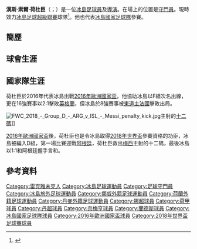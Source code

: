 {{icelandic name|Hannes|male}}
{{noteTA
|G1=Football
|G2=uefa
|1=zh-hans:哈尔多松;zh-hk:荷杜臣;
|2=zh-hans:梅西;zh-hk:美斯;
}}
{{Infobox football biography
| name        = 漢斯·索爾·荷杜臣<br>Hannes Þór Halldórsson
|image       = Hannes Þór Halldórsson 2018 (cropped).jpg
|image_size  =
| caption     = 
| fullname    = Hannes Þór Halldórsson<ref>{{cite web |url=https://tournament.fifadata.com/documents/FWC/2018/pdf/FWC_2018_SQUADLISTS.PDF |title=2018 FIFA World Cup Russia: List of players: Iceland |publisher=FIFA |format=PDF |page=13 |date=10 June 2018 |accessdate=10 June 2018 |archive-url=https://web.archive.org/web/20180619164139/https://tournament.fifadata.com/documents/FWC/2018/pdf/FWC_2018_SQUADLISTS.PDF |archive-date=2018-06-19 |dead-url=yes }}</ref>
| birth_date  = {{birth date and age|1984|4|27|df=y}}
| birth_place = {{ISL}}[[雷克雅維克|雷克雅維克]]
| nationality = 
| height      = 1.94 m<ref>{{Soccerway|hannes-thor-halldorsson/9634|accessdate=11 June 2017}}</ref>
| spouse = 
| children = 
| parents = 
| website = 
| occupation = [[足球員|足球員]]
| position    = [[門將|門將]]
|currentclub = {{le|Valur men's football||Valur}}
|clubnumber  = 1
| youthyears1 = 
| youthclubs1 = 
| years1      = 2002–2004
| clubs1      = [[歷基尼亞雷克雅維克足球會|歷基尼亞]]
| caps1       = 3
| goals1      = 0
| years2      = 2005
| clubs2      = {{link-en|Afturelding|Ungmennafélagið Afturelding}}
| caps2       = 18
| goals2      = 0
| years3      = 2006
| clubs3      = [[史達蘭|史達蘭]]
| caps3       = 18
| goals3      = 0
| years4      = 2007–2010
| clubs4      = [[弗拉姆足球俱樂部|弗拉姆]]
| caps4       = 84
| goals4      = 0
| years5      = 2011–2013
| clubs5      = [[雷克雅未克足球俱樂部|雷克雅未克]]
| caps5       = 63
| goals5      = 0
| years6      = 2012
| clubs6      = → [[白蘭恩足球會|白蘭恩]]（外借）
| caps6       = 1
| goals6      = 0
| years7      = 2014–2015
| clubs7      = [[辛尼斯Ulf|辛尼斯Ulf]]
| caps7       = 45
| goals7      = 0
| years8      = 2015–2016
| clubs8      = [[NEC奈梅亨|NEC奈梅亨]]
| caps8       = 8
| goals8      = 0
| years9      = 2016
| clubs9      = → [[波杜基林特足球會|波杜基林特]]（外借）
| caps9       = 14
| goals9      = 0
| years10     = 2016–2018
| clubs10     = [[蘭訥斯足球俱樂部|蘭達斯]]
| caps10      = 65
| goals10     = 0
|years11     = 2018–2019
|clubs11     = [[卡拉巴克足球會|卡拉巴克]]
|caps11      = 4
|goals11     = 0
|years12     = 2019–
|clubs12     = {{le|Valur men's football||Valur}}
|caps12      = 37
|goals12     = 0
| nationalyears1 = 2011–
| nationalteam1  = [[冰島國家足球隊|冰島]]
| nationalcaps1  = 50
| nationalgoals1 = 0
| club-update = 2018年6月18日10:18(UTC)
| nationalteam-update = 2018年6月18日10:18(UTC)
}}

'''漢斯·索爾·荷杜臣'''（{{lang-is|Hannes Þór Halldórsson}}；{{bd|1984年|4月27日}}）是一位[[冰島|冰島]][[足球員|足球員]]及[[導演|導演]]。在場上的位置是[[守門員|守門員]]。現時效力[[冰島足球超級聯賽|冰島足球超級聯賽]]球隊{{le|Valur men's football||Valur}}<ref>{{Cite web |url=http://www.ruv.is/frett/hannes-samdi-vid-sandnes-ulf |title=存档副本 |access-date=2015-06-08 |archive-date=2016-03-12 |archive-url=https://web.archive.org/web/20160312073538/http://www.ruv.is/frett/hannes-samdi-vid-sandnes-ulf |dead-url=no }}</ref>。他也代表[[冰島國家足球隊|冰島國家足球隊]]參賽。

== 簡歷 ==

== 球會生涯 ==

== 國家隊生涯 ==
荷杜臣於2016年代表冰島出戰[[2016年歐洲國家盃|2016年歐洲國家盃]]，他協助冰島以F組次名出線，更在16強賽事以2:1擊敗[[英格蘭國家足球隊|英格蘭]]，但冰島於8強賽事被[[東道主|東道主]][[法國國家足球隊|法國]]擊敗出局。

[[File:FWC_2018_-_Group_D_-_ARG_v_ISL_-_Messi_penalty_kick.jpg|thumb]]主射的[[十二碼|十二碼]]]]

[[2016年歐洲國家盃|2016年歐洲國家盃]]後，荷杜臣也是令冰島取得[[2018年世界盃|2018年世界盃]]參賽資格的功臣，冰島被編入D組，第一場比賽迎戰[[阿根廷國家足球隊|阿根廷]]，荷杜臣救出[[梅西|梅西]]主射的十二碼，最後冰島以1:1和阿根廷握手言和。

== 參考資料 ==
{{Reflist}}

{{2016年歐洲國家盃冰島參賽名單}}
{{2018年世界盃足球賽冰島參賽名單}}
{{DEFAULTSORT:Halldórsson, Hannes}}
[[Category:雷克雅未克人|Category:雷克雅未克人]]
[[Category:冰島足球運動員|Category:冰島足球運動員]]
[[Category:足球守門員|Category:足球守門員]]
[[Category:冰島旅外足球運動員|Category:冰島旅外足球運動員]]
[[Category:挪威外籍足球運動員|Category:挪威外籍足球運動員]]
[[Category:荷蘭外籍足球運動員|Category:荷蘭外籍足球運動員]]
[[Category:丹麥外籍足球運動員|Category:丹麥外籍足球運動員]]
[[Category:挪超球員|Category:挪超球員]]
[[Category:荷甲球員|Category:荷甲球員]]
[[Category:丹超球員|Category:丹超球員]]
[[Category:奈梅亨球員|Category:奈梅亨球員]]
[[Category:蘭德斯球員|Category:蘭德斯球員]]
[[Category:冰島國家足球隊球員|Category:冰島國家足球隊球員]]
[[Category:2016年歐洲國家盃球員|Category:2016年歐洲國家盃球員]]
[[Category:2018年世界盃足球賽球員|Category:2018年世界盃足球賽球員]]